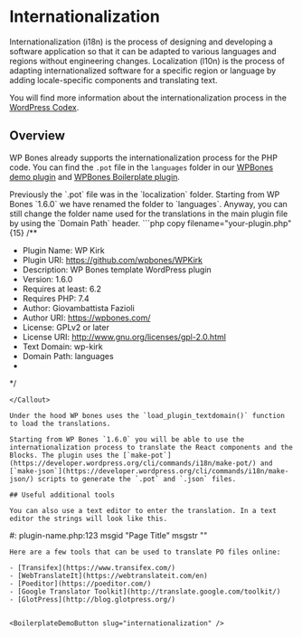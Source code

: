
# Internationalization

<BoilerplateDemoButton slug="internationalization" />

Internationalization (i18n) is the process of designing and developing a software application so that it can be adapted to various languages and regions without engineering changes. Localization (l10n) is the process of adapting internationalized software for a specific region or language by adding locale-specific components and translating text.

You will find more information about the internationalization process in the [WordPress Codex](https://developer.wordpress.org/apis/internationalization/).

## Overview

WP Bones already supports the internationalization process for the PHP code. 
You can find the `.pot` file in the `languages` folder in our [WPBones demo plugin](https://github.com/wpbones/WPKirk) and [WPBones Boilerplate plugin](https://github.com/wpbones/WPKirk-Boilerplate).

<Callout type="info">
Previously the `.pot` file was in the `localization` folder. Starting from WP Bones `1.6.0` we have renamed the folder to `languages`.
Anyway, you can still change the folder name used for the translations in the main plugin file by using the `Domain Path` header.
```php copy filename="your-plugin.php" {15}
<?php

/**
 * Plugin Name: WP Kirk
 * Plugin URI: https://github.com/wpbones/WPKirk
 * Description: WP Bones template WordPress plugin
 * Version: 1.6.0
 * Requires at least: 6.2
 * Requires PHP: 7.4
 * Author: Giovambattista Fazioli
 * Author URI: https://wpbones.com/
 * License: GPLv2 or later
 * License URI: http://www.gnu.org/licenses/gpl-2.0.html
 * Text Domain: wp-kirk
 * Domain Path: languages
 *
 */
```
</Callout>
    
Under the hood WP bones uses the `load_plugin_textdomain()` function to load the translations.

Starting from WP Bones `1.6.0` you will be able to use the internationalization process to translate the React components and the Blocks. The plugin uses the [`make-pot`](https://developer.wordpress.org/cli/commands/i18n/make-pot/) and [`make-json`](https://developer.wordpress.org/cli/commands/i18n/make-json/) scripts to generate the `.pot` and `.json` files.

## Useful additional tools

You can also use a text editor to enter the translation. In a text editor the strings will look like this.

```
#: plugin-name.php:123 
msgid "Page Title" 
msgstr ""
```
Here are a few tools that can be used to translate PO files online:

- [Transifex](https://www.transifex.com/)
- [WebTranslateIt](https://webtranslateit.com/en)
- [Poeditor](https://poeditor.com/)
- [Google Translator Toolkit](http://translate.google.com/toolkit/)
- [GlotPress](http://blog.glotpress.org/)


<BoilerplateDemoButton slug="internationalization" />